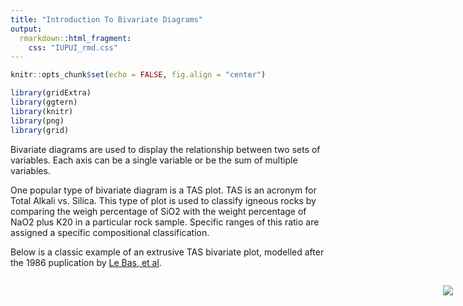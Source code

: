 ```yaml
---
title: "Introduction To Bivariate Diagrams"
output:
  rmarkdown::html_fragment:
    css: "IUPUI_rmd.css"
---
```


```r
knitr::opts_chunk$set(echo = FALSE, fig.align = "center")

library(gridExtra)
library(ggtern)
library(knitr)
library(png)
library(grid)
```

Bivariate diagrams are used to display the relationship between two sets of variables. Each axis can be a single variable or be the sum of multiple variables.

One popular type of bivariate diagram is a TAS plot. TAS is an acronym for Total Alkali vs. Silica. This type of plot is used to classify igneous rocks by comparing the weigh percentage of SiO2 with the weight percentage of NaO2 plus K20 in a particular rock sample. Specific ranges of this ratio are assigned a specific compositional classification.

Below is a classic example of an extrusive TAS bivariate plot, modelled after the 1986 puplication by <a href="http://citeseerx.ist.psu.edu/viewdoc/download?doi=10.1.1.923.434&rep=rep1&type=pdf" target="_blank">Le Bas, et al</a>. 


<div style="display: inline-block; vertical-align:top; text-align:center; width:1400px">
![](BV_screen_cap.png)
</div>
